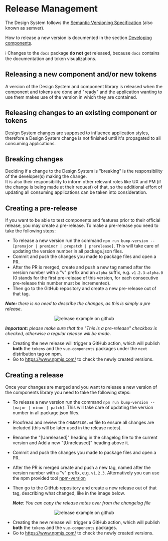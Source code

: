 
<Meta title="Documentation/Release Management" />


# Release Management

The Design System follows the [Semantic Versioning Specification](https://semver.org/spec/v2.0.0.html) (also known as semver).

How to release a new version is documented in the section [Developing components](?path=/story/documentation-how-to-create-reusable-components-developing-components--page#releasing-a-new-component).

ℹ️ Changes to the `docs` package **do not** get released, because `docs` contains the documentation and token visualizations.

## Releasing a new component and/or new tokens

A version of the Design System and component library is released when the component and tokens are done and "ready" and the application wanting to use them makes use of the version in which they are contained.

## Releasing changes to an existing component or tokens

Design System changes are supposed to influence application styles, therefore a Design System change is not finished until it's propagated to all consuming applications.

## Breaking changes

Deciding if a change to the Design System is "breaking" is the responsibility of the developer(s) making the change.  
It is also their responsibility to inform other relevant roles like UX and PM (if the change is being made at their request) of that, so the additional effort of updating all consuming applications can be taken into consideration.

## Creating a pre-release 

If you want to be able to test components and features prior to their official release, you may create a pre-release. To make a pre-release you need to take the following steps:
 - To release a new version run the command `npm run bump-version -- [premajor | preminor | prepatch | prerelease]`. This will take care of updating the version number in all package.json files.
 - Commit and push the changes you made to package files and open a PR.
 - After the PR is merged, create and push a new tag named after the version number with a "v" prefix and an `alpha` suffix, e.g. `v1.2.3-alpha.0` (0 stands for the first pre-release of this version, for each consecutive pre-release this number must be incremented).
 - Then go to the GitHub repository and create a new pre-release out of that tag.

  _**Note:** there is no need to describe the changes, as this is simply a pre release_.

<center>
    <img src="./images/docs_prerelease_example.png" alt="release example on github"/>
</center>

  _**Important:** please make sure that the "This is a pre-release" checkbox is checked, otherwise a regular release will be made_.

 - Creating the new release will trigger a GitHub action, which will publish **both** the `tokens` and the `vue-components` packages under the `next` distribution tag on npm.
 - Go to https://www.npmjs.com/ to check the newly created versions.


## Creating a release 

Once your changes are merged and you want to release a new version of the components library you need to take the following steps:
 - To release a new version run the command `npm run bump-version -- [major | minor | patch]`. This will take care of updating the version number in all package.json files.
 - Proofread and review the `CHANGELOG.md` file to ensure all changes are included (this will be later used in the release notes).
 - Rename the "[Unreleased]" heading in the chagelog file to the current version and Add a new "[Unreleased]" heading above it.
 - Commit and push the changes you made to package files and open a PR.
 - After the PR is merged create and push a new tag, named after the version number with a "v" prefix, e.g. `v1.2.3`. Alternatively you can use the npm provided tool [npm-version](https://docs.npmjs.com/cli/version)
 - Then go to the GitHub repository and create a new release out of that tag, describing what changed, like in the image below.

    _**Note**: You can copy the release notes over from the changelog file_

<center>
    <img src="./images/docs_release_example.png" alt="release example on github"/>
</center>

 - Creating the new release will trigger a GitHub action, which will publish **both** the `tokens` and the `vue-components` packages.
 - Go to https://www.npmjs.com/ to check the newly created versions.
